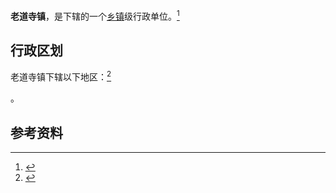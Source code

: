 {{中国乡级行政区|61/07/25/106/000}}

'''老道寺镇'''，是{{PRC admin/fullname|61/07/25/106/000|3}}下辖的一个[[乡镇|乡镇]]级行政单位。<ref>{{PRC admin/ref sgc|{{PRC admin/parent|61/07/25/106/000}}}}</ref>

== 行政区划 ==

老道寺镇下辖以下地区：<ref>{{PRC admin/ref sgc|61/07/25/106/000}}</ref>

{{PRC admin/children|61/07/25/106/000}}。

== 参考资料 ==

{{reflist}}

{{行政区划小作品}}
{{PRC admin/navcat|61/07/25/106/000}}